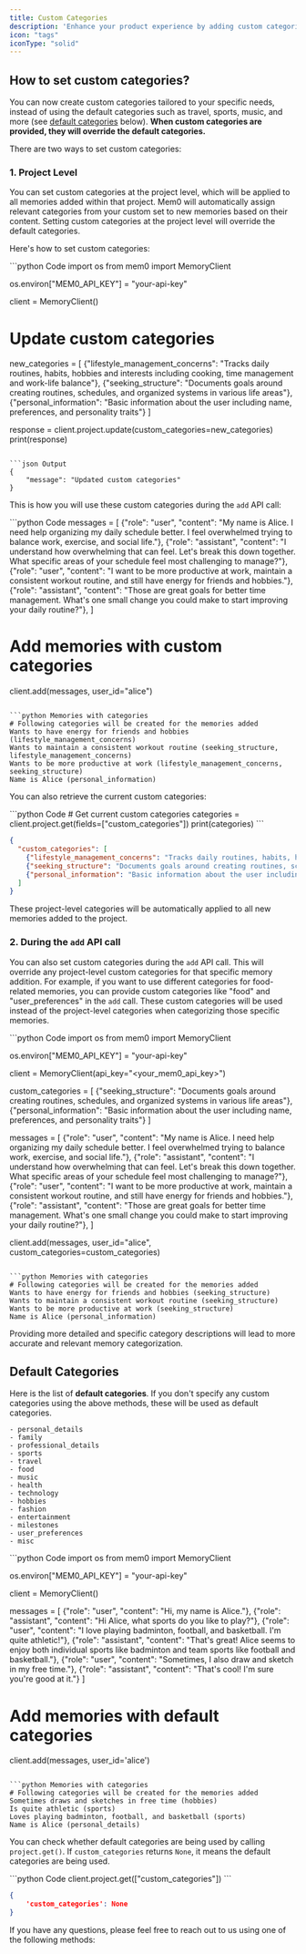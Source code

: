 ```yaml
---
title: Custom Categories
description: 'Enhance your product experience by adding custom categories tailored to your needs'
icon: "tags"
iconType: "solid"
---
```


<Snippet file="blank-notif.mdx" />

## How to set custom categories?

You can now create custom categories tailored to your specific needs, instead of using the default categories such as travel, sports, music, and more (see [default categories](#default-categories) below). **When custom categories are provided, they will override the default categories.**

There are two ways to set custom categories:

### 1. Project Level

You can set custom categories at the project level, which will be applied to all memories added within that project. Mem0 will automatically assign relevant categories from your custom set to new memories based on their content. Setting custom categories at the project level will override the default categories.

Here's how to set custom categories:

<CodeGroup>
```python Code
import os
from mem0 import MemoryClient

os.environ["MEM0_API_KEY"] = "your-api-key"

client = MemoryClient()

# Update custom categories
new_categories = [
    {"lifestyle_management_concerns": "Tracks daily routines, habits, hobbies and interests including cooking, time management and work-life balance"},
    {"seeking_structure": "Documents goals around creating routines, schedules, and organized systems in various life areas"},
    {"personal_information": "Basic information about the user including name, preferences, and personality traits"}
]

response = client.project.update(custom_categories=new_categories)
print(response)
```

```json Output
{
    "message": "Updated custom categories"
}
```
</CodeGroup>

This is how you will use these custom categories during the `add` API call:

<CodeGroup>
```python Code
messages = [
    {"role": "user", "content": "My name is Alice. I need help organizing my daily schedule better. I feel overwhelmed trying to balance work, exercise, and social life."},
    {"role": "assistant", "content": "I understand how overwhelming that can feel. Let's break this down together. What specific areas of your schedule feel most challenging to manage?"},
    {"role": "user", "content": "I want to be more productive at work, maintain a consistent workout routine, and still have energy for friends and hobbies."},
    {"role": "assistant", "content": "Those are great goals for better time management. What's one small change you could make to start improving your daily routine?"},
]

# Add memories with custom categories
client.add(messages, user_id="alice")
```

```python Memories with categories
# Following categories will be created for the memories added
Wants to have energy for friends and hobbies (lifestyle_management_concerns)
Wants to maintain a consistent workout routine (seeking_structure, lifestyle_management_concerns)
Wants to be more productive at work (lifestyle_management_concerns, seeking_structure)
Name is Alice (personal_information)
```
</CodeGroup>

You can also retrieve the current custom categories:

<CodeGroup>
```python Code
# Get current custom categories
categories = client.project.get(fields=["custom_categories"])
print(categories)
```

```json Output
{
  "custom_categories": [
    {"lifestyle_management_concerns": "Tracks daily routines, habits, hobbies and interests including cooking, time management and work-life balance"},
    {"seeking_structure": "Documents goals around creating routines, schedules, and organized systems in various life areas"},
    {"personal_information": "Basic information about the user including name, preferences, and personality traits"}
  ]
}

```
</CodeGroup>

These project-level categories will be automatically applied to all new memories added to the project.



### 2. During the `add` API call
You can also set custom categories during the `add` API call. This will override any project-level custom categories for that specific memory addition. For example, if you want to use different categories for food-related memories, you can provide custom categories like "food" and "user_preferences" in the `add` call. These custom categories will be used instead of the project-level categories when categorizing those specific memories.

<CodeGroup>
```python Code
import os
from mem0 import MemoryClient

os.environ["MEM0_API_KEY"] = "your-api-key"

client = MemoryClient(api_key="<your_mem0_api_key>")

custom_categories = [
    {"seeking_structure": "Documents goals around creating routines, schedules, and organized systems in various life areas"},
    {"personal_information": "Basic information about the user including name, preferences, and personality traits"}
]

messages = [
    {"role": "user", "content": "My name is Alice. I need help organizing my daily schedule better. I feel overwhelmed trying to balance work, exercise, and social life."},
    {"role": "assistant", "content": "I understand how overwhelming that can feel. Let's break this down together. What specific areas of your schedule feel most challenging to manage?"},
    {"role": "user", "content": "I want to be more productive at work, maintain a consistent workout routine, and still have energy for friends and hobbies."},
    {"role": "assistant", "content": "Those are great goals for better time management. What's one small change you could make to start improving your daily routine?"},
]

client.add(messages, user_id="alice", custom_categories=custom_categories)
```

```python Memories with categories
# Following categories will be created for the memories added
Wants to have energy for friends and hobbies (seeking_structure)
Wants to maintain a consistent workout routine (seeking_structure)
Wants to be more productive at work (seeking_structure)
Name is Alice (personal_information)
```
</CodeGroup>

<Note>Providing more detailed and specific category descriptions will lead to more accurate and relevant memory categorization.</Note>


## Default Categories
Here is the list of **default categories**. If you don't specify any custom categories using the above methods, these will be used as default categories.
```
- personal_details
- family
- professional_details
- sports
- travel
- food
- music
- health
- technology
- hobbies
- fashion
- entertainment
- milestones
- user_preferences
- misc
```

<CodeGroup>
```python Code
import os
from mem0 import MemoryClient

os.environ["MEM0_API_KEY"] = "your-api-key"

client = MemoryClient()

messages = [
    {"role": "user", "content": "Hi, my name is Alice."},
    {"role": "assistant", "content": "Hi Alice, what sports do you like to play?"},
    {"role": "user", "content": "I love playing badminton, football, and basketball. I'm quite athletic!"},
    {"role": "assistant", "content": "That's great! Alice seems to enjoy both individual sports like badminton and team sports like football and basketball."},
    {"role": "user", "content": "Sometimes, I also draw and sketch in my free time."},
    {"role": "assistant", "content": "That's cool! I'm sure you're good at it."}
]

# Add memories with default categories
client.add(messages, user_id='alice')
```

```python Memories with categories
# Following categories will be created for the memories added
Sometimes draws and sketches in free time (hobbies)
Is quite athletic (sports)
Loves playing badminton, football, and basketball (sports)
Name is Alice (personal_details)
```
</CodeGroup>

You can check whether default categories are being used by calling `project.get()`. If `custom_categories` returns `None`, it means the default categories are being used.

<CodeGroup>
```python Code
client.project.get(["custom_categories"])
```

```json Output
{
    'custom_categories': None
}
```
</CodeGroup>

If you have any questions, please feel free to reach out to us using one of the following methods:

<Snippet file="get-help.mdx" />
